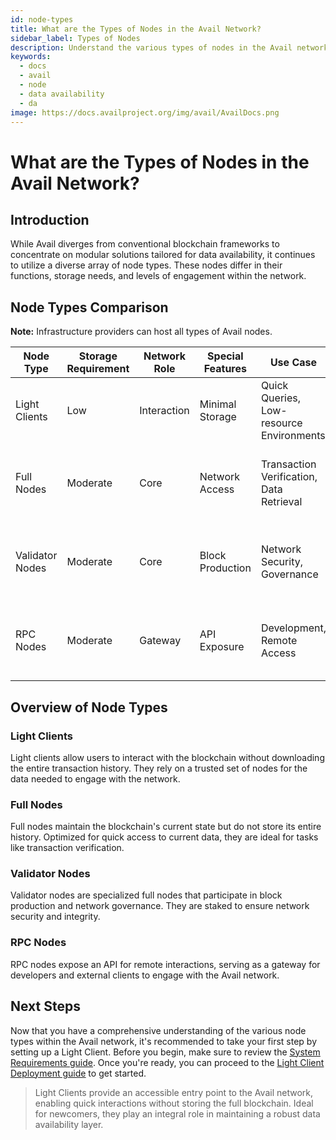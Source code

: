 ```yaml
---
id: node-types
title: What are the Types of Nodes in the Avail Network?
sidebar_label: Types of Nodes
description: Understand the various types of nodes in the Avail network and their unique functionalities.
keywords:
  - docs
  - avail
  - node
  - data availability
  - da
image: https://docs.availproject.org/img/avail/AvailDocs.png
---
```


# What are the Types of Nodes in the Avail Network?

## Introduction

While Avail diverges from conventional blockchain frameworks to concentrate on modular solutions tailored for data availability, it continues to utilize a diverse array of node types. These nodes differ in their functions, storage needs, and levels of engagement within the network.

## Node Types Comparison

**Note:** Infrastructure providers can host all types of Avail nodes.

| Node Type       | Storage Requirement | Network Role | Special Features      | Use Case                                 | Typically Hosted By                                                    |
| --------------- | ------------------- | ------------ | --------------------- | ---------------------------------------- | ---------------------------------------------------------------------- |
| Light Clients   | Low                 | Interaction  | Minimal Storage       | Quick Queries, Low-resource Environments | End users in low-resource environments                                 |
| Full Nodes      | Moderate            | Core         | Network Access        | Transaction Verification, Data Retrieval | Regular network participants, those involved in verification           |
| Validator Nodes | Moderate            | Core         | Block Production      | Network Security, Governance             | Trusted entities, elected participants, staked node providers          |
| RPC Nodes       | Moderate            | Gateway      | API Exposure          | Development, Remote Access               | Developers, entities requiring remote network access                   |

## Overview of Node Types

### Light Clients

Light clients allow users to interact with the blockchain without downloading the entire transaction history. They rely on a trusted set of nodes for the data needed to engage with the network.

### Full Nodes

Full nodes maintain the blockchain's current state but do not store its entire history. Optimized for quick access to current data, they are ideal for tasks like transaction verification.

### Validator Nodes

Validator nodes are specialized full nodes that participate in block production and network governance. They are staked to ensure network security and integrity.

### RPC Nodes

RPC nodes expose an API for remote interactions, serving as a gateway for developers and external clients to engage with the Avail network.

## Next Steps

Now that you have a comprehensive understanding of the various node types within the Avail network, it's recommended to take your first step by setting up a Light Client. Before you begin, make sure to review the [<ins>System Requirements guide</ins>](/docs/operate-a-node/run-a-full-node/requirements). Once you're ready, you can proceed to the [<ins>Light Client Deployment guide</ins>](/docs/operate-a-node/run-a-light-client/0010-light-client) to get started.

> Light Clients provide an accessible entry point to the Avail network, enabling quick interactions without storing the full blockchain. Ideal for newcomers, they play an integral role in maintaining a robust data availability layer.
